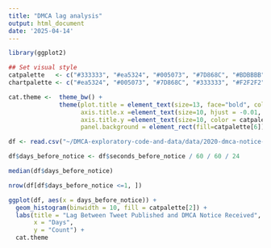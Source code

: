 ```yaml
---
title: "DMCA lag analysis"
output: html_document
date: '2025-04-14'
---
```


```r
library(ggplot2)
```

```r
## Set visual style
catpalette   <- c("#333333", "#ea5324", "#005073", "#7D868C", "#BDBBBB", "#F2F2F2","#F6F2EB")
chartpalette <- c("#ea5324", "#005073", "#7D868C", "#333333", "#F2F2F2","#BDBBBB", "#F6F2EB")

cat.theme <-  theme_bw() +
              theme(plot.title = element_text(size=13, face="bold", color=catpalette[3]),
                    axis.title.x =element_text(size=10, hjust = -0.01, color = catpalette[1]),
                    axis.title.y =element_text(size=10, color = catpalette[1]),
                    panel.background = element_rect(fill=catpalette[6]))
```

```r
 
df <- read.csv("~/DMCA-exploratory-code-and-data/data/2020-dmca-notice-lag.csv")

df$days_before_notice <- df$seconds_before_notice / 60 / 60 / 24

median(df$days_before_notice)

nrow(df[df$days_before_notice <=1, ])

```

```r
ggplot(df, aes(x = days_before_notice)) +
  geom_histogram(binwidth = 10, fill = catpalette[2]) +
  labs(title = "Lag Between Tweet Published and DMCA Notice Received",
       x = "Days",
       y = "Count") +
  cat.theme  
```

